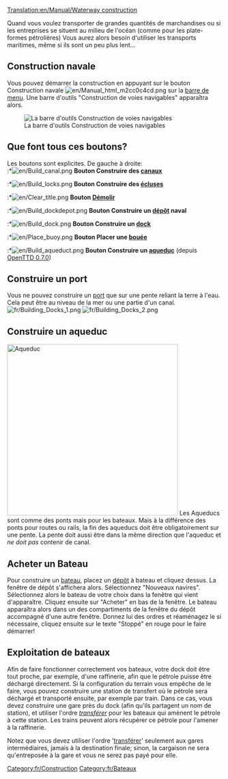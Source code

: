 [[Translation:en/Manual/Waterway construction]]
{{fr/Table des matières}}

Quand vous voulez transporter de grandes quantités de marchandises ou si les entreprises se situent au milieu de l'océan (comme pour les plate-formes pétrolières) Vous aurez alors besoin d'utiliser les transports maritimes, même si ils sont un peu plus lent...
==Construction navale==
Vous pouvez démarrer la construction en appuyant sur le bouton Construction navale [[File:en/Manual html m2cc0c4cd.png]] sur la [[en/Manual/Game interface#barre-d-outils-principale|barre de menu]]. Une barre d'outils "Construction de voies navigables" apparaîtra alors.

[[File:fr/Dock toolbar.png|center|none|frame|La barre d'outils Construction de voies navigables]]

==Que font tous ces boutons?==
Les boutons sont explicites. De gauche à droite:<br>
:*[[File:en/Build canal.png]] '''Bouton Construire des [[fr/Docks|canaux]]'''
:*[[File:en/Build locks.png]] '''Bouton Construire des [[fr/Docks|écluses]]'''
:*[[File:en/Clear title.png]] '''Bouton [[fr/Manual/Aménagement Paysager|Démolir]]'''
:*[[File:en/Build dockdepot.png]] '''Bouton Construire un [[fr/Manual/Dépôts|dépôt]] naval'''
:*[[File:en/Build dock.png]] '''Bouton Construire un [[fr/Docks|dock]]'''
:*[[File:en/Place buoy.png]] '''Bouton Placer une [[fr/Docks|bouée]]'''
:*[[File:en/Build aqueduct.png]] '''Bouton Construire un [[fr/Manual/Construction Maritime#construire-un-aqueduc|aqueduc]]''' (depuis [[fr/Archive/OpenTTD/OpenTTD 0.7.0|OpenTTD 0.7.0]])

==Construire un port==
Vous ne pouvez construire un [[fr/Docks|port]] que sur une pente reliant la terre à l'eau. Cela peut être au niveau de la mer ou une partie d'un canal.
[[File:fr/Building Docks 1.png|left]] [[File:fr/Building Docks 2.png]]

==Construire un aqueduc==
[[File:en/Aqueduct.png|thumb|400px|Aqueduc]]
Les Aqueducs sont comme des ponts mais pour les bateaux. Mais à la différence des ponts pour routes ou rails, la fin des aqueducs doit être obligatoirement sur une pente. La pente doit aussi être dans la même direction que l'aqueduc et ''ne doit pas'' contenir de canal.<br style="clear:both;">

==Acheter un Bateau==
Pour construire un [[fr/Manual/Bateaux|bateau]], placez un [[fr/Manual/Dépôts|dépôt]] à bateau et cliquez dessus. La fenêtre de dépôt s'affichera alors. Sélectionnez "Nouveaux navires". Sélectionnez alors le bateau de votre choix dans la fenêtre qui vient d'apparaître. Cliquez ensuite sur "Acheter" en bas de la fenêtre. Le bateau apparaîtra alors dans un des compartiments de la fenêtre du dépôt accompagné d'une autre fenêtre. Donnez lui des ordres et réaménagez le si nécessaire, cliquez ensuite sur le texte "Stoppé" en rouge pour le faire démarrer!

==Exploitation de bateaux==
Afin de faire fonctionner correctement vos bateaux, votre dock doit être tout proche, par exemple, d'une raffinerie, afin que le pétrole puisse être déchargé directement. Si la configuration du terrain vous empêche de le faire, vous pouvez construire une station de transfert où le pétrole sera déchargé et transporté ensuite, par exemple par train. Dans ce cas, vous devez construire une gare près du dock (afin qu'ils partagent un nom de station), et utiliser l'ordre ''[[fr/Manual/Ordres#transferer|transférer]]'' pour les bateaux qui amènent le pétrole à cette station. Les trains peuvent alors récupérer ce pétrole pour l'amener à la raffinerie.

Notez que vous devez utiliser l'ordre '[[fr/Manual/Ordres#transferer|transférer]]' seulement aux gares intermédiaires, jamais à la destination finale; sinon, la cargaison ne sera qu'entreposée à la gare et vous ne serez pas payé pour elle.

[[Category:fr/Construction]]
[[Category:fr/Bateaux]]